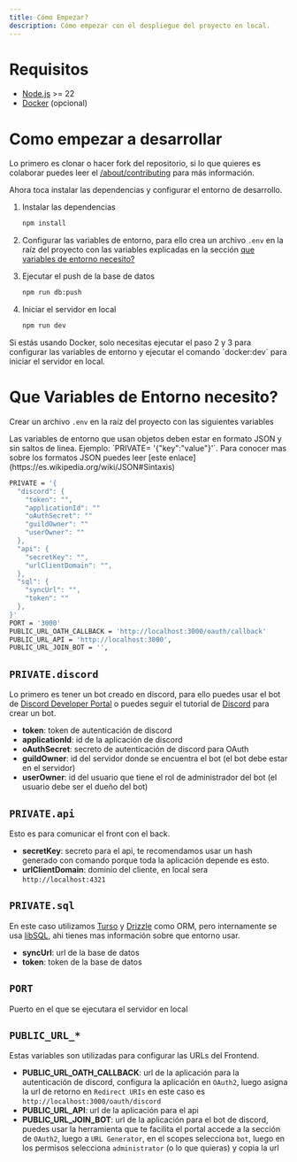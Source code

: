 ```yaml
---
title: Cómo Empezar?
description: Cómo empezar con el despliegue del proyecto en local.
---
```


# Requisitos

- [Node.js](https://nodejs.org/es/) >= 22
- [Docker](https://www.docker.com/) (opcional)

# Como empezar a desarrollar

Lo primero es clonar o hacer fork del repositorio, si lo que quieres es colaborar puedes leer el [/about/contributing](/about/contributing) para más información.

Ahora toca instalar las dependencias y configurar el entorno de desarrollo.

<Steps>

  1. Instalar las dependencias

      ```bash
      npm install
      ```

  2. Configurar las variables de entorno, para ello crea un archivo `.env` en la raíz del proyecto con las variables explicadas en la sección [que variables de entorno necesito?](#que-variables-de-entorno-necesito)

  3. Ejecutar el push de la base de datos

      ```bash
      npm run db:push
      ```

  4. Iniciar el servidor en local

      ```bash
      npm run dev
      ```

</Steps>

<Aside type="note">
  Si estás usando Docker, solo necesitas ejecutar el paso 2 y 3 para configurar las variables de entorno y ejecutar el comando `docker:dev` para iniciar el servidor en local.
</Aside>

# Que Variables de Entorno necesito?

Crear un archivo `.env` en la raíz del proyecto con las siguientes variables
<Aside type="caution">
  Las variables de entorno que usan objetos deben estar en formato JSON y sin saltos de linea.
  Ejemplo: `PRIVATE= '{"key":"value"}'`. Para conocer mas sobre los formatos JSON puedes leer [este enlace](https://es.wikipedia.org/wiki/JSON#Sintaxis)
</Aside>

```bash
PRIVATE = '{
  "discord": {
    "token": "",
    "applicationId": ""
    "oAuthSecret": ""
    "guildOwner": ""
    "userOwner": ""
  },
  "api": {
    "secretKey": "",
    "urlClientDomain": "",
  },
  "sql": {
    "syncUrl": "",
    "token": ""
  },
}'
PORT = '3000'
PUBLIC_URL_OATH_CALLBACK = 'http://localhost:3000/oauth/callback'
PUBLIC_URL_API = 'http://localhost:3000',
PUBLIC_URL_JOIN_BOT = '',
```

## `PRIVATE.discord`

Lo primero es tener un bot creado en discord, para ello puedes usar el bot de [Discord Developer Portal](https://discord.com/developers/applications) o puedes seguir el tutorial de [Discord](https://discord.com/developers/docs/quick-start/getting-started) para crear un bot.

- **token**: token de autenticación de discord
- **applicationId**: id de la aplicación de discord
- **oAuthSecret**: secreto de autenticación de discord para OAuth
- **guildOwner**: id del servidor donde se encuentra el bot (el bot debe estar en el servidor)
- **userOwner**: id del usuario que tiene el rol de administrador del bot (el usuario debe ser el dueño del bot)

## `PRIVATE.api`

Esto es para comunicar el front con el back.

- **secretKey**: secreto para el api, te recomendamos usar un hash generado con comando porque toda la aplicación depende es esto.
- **urlClientDomain**: dominio del cliente, en local sera `http://localhost:4321`

## `PRIVATE.sql`

En este caso utilizamos [Turso](https://turso.tech/) y [Drizzle](https://www.drizzle.team/) como ORM, pero internamente se usa [libSQL](https://docs.turso.tech/libsql), ahi tienes mas información sobre que entorno usar.

- **syncUrl**: url de la base de datos
- **token**: token de la base de datos

## `PORT`

Puerto en el que se ejecutara el servidor en local

## `PUBLIC_URL_*`

Estas variables son utilizadas para configurar las URLs del Frontend.

- **PUBLIC_URL_OATH_CALLBACK**: url de la aplicación para la autenticación de discord, configura la aplicación en `OAuth2`, luego asigna la url de retorno en `Redirect URIs` en este caso es `http://localhost:3000/oauth/discord`
- **PUBLIC_URL_API**: url de la aplicación para el api
- **PUBLIC_URL_JOIN_BOT**:
  url de la aplicación para el bot de discord, puedes usar la herramienta que te facilita el portal
  accede a la sección de `OAuth2`, luego a `URL Generator`, en el scopes selecciona `bot`, luego en los permisos selecciona `administrator`  (o lo que quieras) y copia la url
